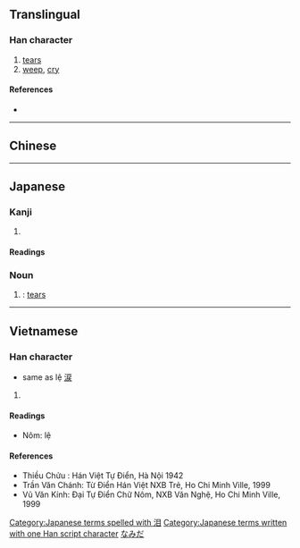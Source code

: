 {{character info/new}}
{{also|淚}}
==Translingual==
{{Han simplified forms|淚|涙|泪}}

===Han character===
{{Han char|rn=85|rad=水|as=05|sn=8|four=|canj=EBU||ids=⿰氵目}}

# [[tear]]s
# [[weep]], [[cry]]

====References====
* {{Han ref|kx=0618.070|dkj=17318|hdz=31583.080|uh=6CEA|ud=27882}}

----

==Chinese==
{{zh-see|淚}}

----

==Japanese==

===Kanji===
{{ja-kanji|grade=|rs=水05}}

# {{alternative form of|涙|lang=ja}}

====Readings====
{{ja-readings
|on=るい, れい
|kun=なみだ-
}}

===Noun===
{{ja-noun|なみだ}}

# {{alternative form of|涙|lang=ja}}: [[tears]]

[[Category:Japanese terms spelled with 泪]]
[[Category:Japanese terms written with one Han script character]]
[[Category:ja:Bodily fluids|なみだ]]

----

==Vietnamese==

===Han character===
{{vi-hantu|lệ|rs=水05}}

* same as lệ [[涙]]

# {{defn|lang=vi|sort=水05}}

====Readings====
* Nôm: lệ

====References====
* Thiều Chửu : Hán Việt Tự Điển, Hà Nội 1942
* Trần Văn Chánh: Từ Điển Hán Việt NXB Trẻ, Ho Chi Minh Ville, 1999
* Vũ Văn Kính: Đại Tự Điển Chữ Nôm, NXB Văn Nghệ, Ho Chi Minh Ville, 1999